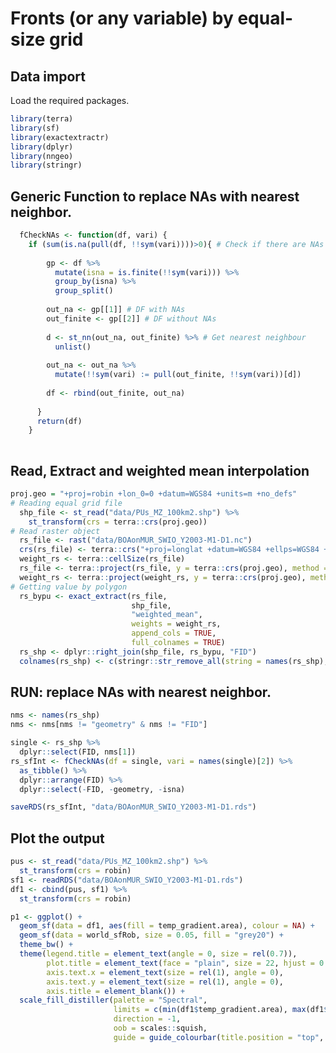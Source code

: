 # Fronts (or any variable) by equal-size grid

## Data import

Load the required packages.

```r
library(terra)
library(sf)
library(exactextractr)
library(dplyr)
library(nngeo)
library(stringr)
```

## Generic Function to replace NAs with nearest neighbor.

```r

  fCheckNAs <- function(df, vari) {
    if (sum(is.na(pull(df, !!sym(vari))))>0){ # Check if there are NAs
        
        gp <- df %>%
          mutate(isna = is.finite(!!sym(vari))) %>%
          group_by(isna) %>%
          group_split()
        
        out_na <- gp[[1]] # DF with NAs
        out_finite <- gp[[2]] # DF without NAs
        
        d <- st_nn(out_na, out_finite) %>% # Get nearest neighbour
          unlist()
        
        out_na <- out_na %>%
          mutate(!!sym(vari) := pull(out_finite, !!sym(vari))[d])
        
        df <- rbind(out_finite, out_na)
        
      }
      return(df)
    }
    
```

## Read, Extract and weighted mean interpolation

```r
proj.geo = "+proj=robin +lon_0=0 +datum=WGS84 +units=m +no_defs"
# Reading equal grid file
  shp_file <- st_read("data/PUs_MZ_100km2.shp") %>% 
    st_transform(crs = terra::crs(proj.geo))
# Read raster object
  rs_file <- rast("data/BOAonMUR_SWIO_Y2003-M1-D1.nc")
  crs(rs_file) <- terra::crs("+proj=longlat +datum=WGS84 +ellps=WGS84 +towgs84=0,0,0")
  weight_rs <- terra::cellSize(rs_file)
  rs_file <- terra::project(rs_file, y = terra::crs(proj.geo), method = "near")
  weight_rs <- terra::project(weight_rs, y = terra::crs(proj.geo), method = "near")
# Getting value by polygon
  rs_bypu <- exact_extract(rs_file, 
                           shp_file, 
                           "weighted_mean", 
                           weights = weight_rs, 
                           append_cols = TRUE, 
                           full_colnames = TRUE)
  rs_shp <- dplyr::right_join(shp_file, rs_bypu, "FID")
  colnames(rs_shp) <- c(stringr::str_remove_all(string = names(rs_shp), pattern = "weighted_mean."))
```

## RUN: replace NAs with nearest neighbor.

```r
nms <- names(rs_shp)
nms <- nms[nms != "geometry" & nms != "FID"]

single <- rs_shp %>% 
  dplyr::select(FID, nms[1])
rs_sfInt <- fCheckNAs(df = single, vari = names(single)[2]) %>% 
  as_tibble() %>%
  dplyr::arrange(FID) %>%
  dplyr::select(-FID, -geometry, -isna)

saveRDS(rs_sfInt, "data/BOAonMUR_SWIO_Y2003-M1-D1.rds")
```

## Plot the output

```r
pus <- st_read("data/PUs_MZ_100km2.shp") %>%
  st_transform(crs = robin)
sf1 <- readRDS("data/BOAonMUR_SWIO_Y2003-M1-D1.rds")
df1 <- cbind(pus, sf1) %>% 
  st_transform(crs = robin)

p1 <- ggplot() +
  geom_sf(data = df1, aes(fill = temp_gradient.area), colour = NA) +
  geom_sf(data = world_sfRob, size = 0.05, fill = "grey20") +
  theme_bw() +
  theme(legend.title = element_text(angle = 0, size = rel(0.7)),
        plot.title = element_text(face = "plain", size = 22, hjust = 0.5),
        axis.text.x = element_text(size = rel(1), angle = 0),
        axis.text.y = element_text(size = rel(1), angle = 0),
        axis.title = element_blank()) +
  scale_fill_distiller(palette = "Spectral",
                       limits = c(min(df1$temp_gradient.area), max(df1$temp_gradient.area)),
                       direction = -1,
                       oob = scales::squish,
                       guide = guide_colourbar(title.position = "top", title = "thermal gradient fronts"))
```
